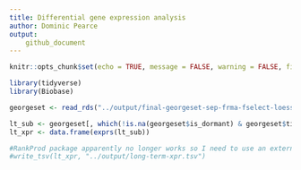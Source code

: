 ```yaml
---
title: Differential gene expression analysis 
author: Dominic Pearce
output:
    github_document
---
```


```r
knitr::opts_chunk$set(echo = TRUE, message = FALSE, warning = FALSE, fig.align = 'center')
```


```r
library(tidyverse)
library(Biobase)
```


```r
georgeset <- read_rds("../output/final-georgeset-sep-frma-fselect-loess-clin-cb.Rds")

lt_sub <- georgeset[, which(!is.na(georgeset$is_dormant) & georgeset$timepoint == 'long-term')]
lt_xpr <- data.frame(exprs(lt_sub))

#RankProd package apparently no longer works so I need to use an external program here
#write_tsv(lt_xpr, "../output/long-term-xpr.tsv")

```
